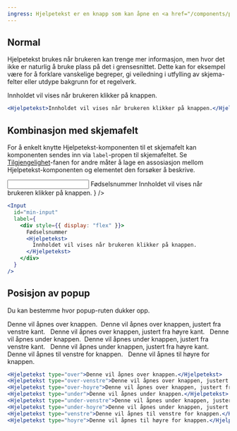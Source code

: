 ```yaml
---
ingress: Hjelpetekst er en knapp som kan åpne en <a href="/components/popover">Popover</a> med kontekstuell informasjon.
---
```



## Normal

Hjelpetekst brukes når brukeren kan trenge mer informasjon, men hvor det ikke er naturlig
å bruke plass på det i grensesnittet. Dette kan for eksempel være for å forklare vanskelige
begreper, gi veiledning i utfylling av skjema-felter eller utdype bakgrunn for et regelverk.

<Example>
  <Hjelpetekst>
    Innholdet vil vises når brukeren klikker på knappen.
  </Hjelpetekst>
</Example>

```jsx
<Hjelpetekst>Innholdet vil vises når brukeren klikker på knappen.</Hjelpetekst>
```

## Kombinasjon med skjemafelt

For å enkelt knytte Hjelpetekst-komponenten til et skjemafelt kan komponenten sendes inn
via `label`-propen til skjemafeltet. Se [Tilgjengelighet](/components/hjelpetekst/accessibility)-fanen for andre måter å lage en assosiasjon mellom Hjelpetekst-komponenten og elementet den forsøker å beskrive.

<Example>
  <Input
    id="min-input"
    label={
      <div style={{ display: "flex" }}>
        Fødselsnummer
        <Hjelpetekst style={{ marginLeft: "0.5rem" }}>
          Innholdet vil vises når brukeren klikker på knappen.
        </Hjelpetekst>
      </div>
    }
  />
</Example>

```jsx
<Input
  id="min-input"
  label={
    <div style={{ display: "flex" }}>
      Fødselsnummer
      <Hjelpetekst>
        Innholdet vil vises når brukeren klikker på knappen.
      </Hjelpetekst>
    </div>
  }
/>
```

## Posisjon av popup

Du kan bestemme hvor popup-ruten dukker opp.

<Example>
  <Hjelpetekst type="over">Denne vil åpnes over knappen.</Hjelpetekst>&nbsp;
  <Hjelpetekst type="over-venstre">
    Denne vil åpnes over knappen, justert fra venstre kant.
  </Hjelpetekst>&nbsp;
  <Hjelpetekst type="over-hoyre">
    Denne vil åpnes over knappen, justert fra høyre kant.
  </Hjelpetekst>
  &nbsp;
  <Hjelpetekst type="under">Denne vil åpnes under knappen.</Hjelpetekst>&nbsp;
  <Hjelpetekst type="under-venstre">
    Denne vil åpnes under knappen, justert fra venstre kant.
  </Hjelpetekst>
  &nbsp;
  <Hjelpetekst type="under-hoyre">
    Denne vil åpnes under knappen, justert fra høyre kant.
  </Hjelpetekst>&nbsp;
  <Hjelpetekst type="venstre">
    Denne vil åpnes til venstre for knappen.
  </Hjelpetekst>
  &nbsp;
  <Hjelpetekst type="hoyre">Denne vil åpnes til høyre for knappen.</Hjelpetekst>
</Example>

```jsx
<Hjelpetekst type="over">Denne vil åpnes over knappen.</Hjelpetekst>
<Hjelpetekst type="over-venstre">Denne vil åpnes over knappen, justert fra venstre kant.</Hjelpetekst>
<Hjelpetekst type="over-hoyre">Denne vil åpnes over knappen, justert fra høyre kant.</Hjelpetekst>
<Hjelpetekst type="under">Denne vil åpnes under knappen.</Hjelpetekst>
<Hjelpetekst type="under-venstre">Denne vil åpnes under knappen, justert fra venstre kant.</Hjelpetekst>
<Hjelpetekst type="under-hoyre">Denne vil åpnes under knappen, justert fra høyre kant.</Hjelpetekst>
<Hjelpetekst type="venstre">Denne vil åpnes til venstre for knappen.</Hjelpetekst>
<Hjelpetekst type="hoyre">Denne vil åpnes til høyre for knappen.</Hjelpetekst>
```
